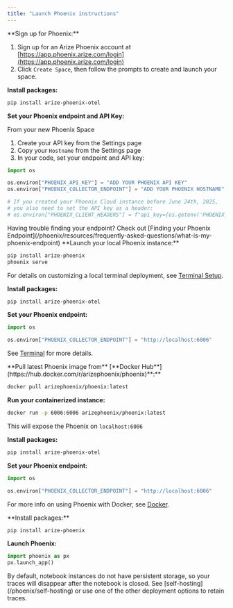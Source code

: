 ```yaml
---
title: "Launch Phoenix instructions"
---
```


<Tabs>
<Tab title="Phoenix Cloud">
**Sign up for Phoenix:**

1. Sign up for an Arize Phoenix account at [https://app.phoenix.arize.com/login](https://app.phoenix.arize.com/login)
2. Click `Create Space`, then follow the prompts to create and launch your space.

**Install packages:**

```bash
pip install arize-phoenix-otel
```

**Set your Phoenix endpoint and API Key:**

From your new Phoenix Space

1. Create your API key from the Settings page
2. Copy your `Hostname` from the Settings page
3. In your code, set your endpoint and API key:

```python
import os

os.environ["PHOENIX_API_KEY"] = "ADD YOUR PHOENIX API KEY"
os.environ["PHOENIX_COLLECTOR_ENDPOINT"] = "ADD YOUR PHOENIX HOSTNAME"

# If you created your Phoenix Cloud instance before June 24th, 2025,
# you also need to set the API key as a header:
# os.environ["PHOENIX_CLIENT_HEADERS"] = f"api_key={os.getenv('PHOENIX_API_KEY')}"
```

<Note>
Having trouble finding your endpoint? Check out [Finding your Phoenix Endpoint](/phoenix/resources/frequently-asked-questions/what-is-my-phoenix-endpoint)
</Note>
</Tab>

<Tab title="Command Line">
**Launch your local Phoenix instance:**

```bash
pip install arize-phoenix
phoenix serve
```

For details on customizing a local terminal deployment, see [Terminal Setup](/phoenix/environments#terminal).

**Install packages:**

```bash
pip install arize-phoenix-otel
```

**Set your Phoenix endpoint:**

```python
import os

os.environ["PHOENIX_COLLECTOR_ENDPOINT"] = "http://localhost:6006"
```

See [Terminal](/phoenix/environments#terminal) for more details.
</Tab>

<Tab title="Docker">
**Pull latest Phoenix image from** [**Docker Hub**](https://hub.docker.com/r/arizephoenix/phoenix)**:**

```bash
docker pull arizephoenix/phoenix:latest
```

**Run your containerized instance:**

```bash
docker run -p 6006:6006 arizephoenix/phoenix:latest
```

This will expose the Phoenix on `localhost:6006`

**Install packages:**

```bash
pip install arize-phoenix-otel
```

**Set your Phoenix endpoint:**

```python
import os

os.environ["PHOENIX_COLLECTOR_ENDPOINT"] = "http://localhost:6006"
```

For more info on using Phoenix with Docker, see [Docker](/phoenix/self-hosting/deployment-options/docker).
</Tab>

<Tab title="Notebook">
**Install packages:**

```bash
pip install arize-phoenix
```

**Launch Phoenix:**

```python
import phoenix as px
px.launch_app()
```

<Note>
By default, notebook instances do not have persistent storage, so your traces will disappear after the notebook is closed. See [self-hosting](/phoenix/self-hosting) or use one of the other deployment options to retain traces.
</Note>
</Tab>
</Tabs>

